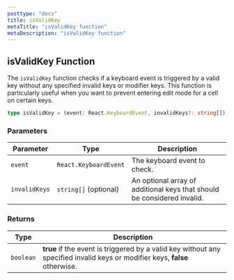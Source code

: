 ```yaml
---
posttype: "docs"
title: isValidKey
metaTitle: "isValidKey function"
metaDescription: "isValidKey function"
---
```


## isValidKey Function

The `isValidKey` function checks if a keyboard event is triggered by a valid key without any specified invalid keys or modifier keys. This function is particularly useful when you want to prevent entering edit mode for a cell on certain keys.


```ts
type isValidKey = (event: React.KeyboardEvent, invalidKeys?: string[]) => boolean;
```

### Parameters

| Parameter   | Type                   | Description                                                                 |
|-------------|------------------------|-----------------------------------------------------------------------------|
| `event`         | `React.KeyboardEvent`  | The keyboard event to check.                                                |
| `invalidKeys` | `string[]` (optional) | An optional array of additional keys that should be considered invalid.     |

### Returns

| Type    | Description                                                                 |
|---------|-----------------------------------------------------------------------------|
| `boolean` | **true** if the event is triggered by a valid key without any specified invalid keys or modifier keys, **false** otherwise. |
